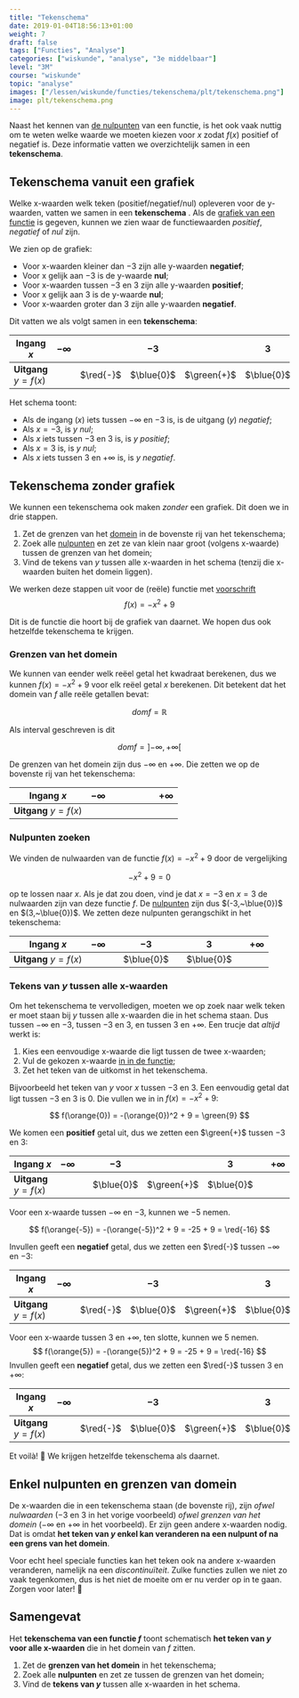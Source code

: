 ```yaml
---
title: "Tekenschema"
date: 2019-01-04T18:56:13+01:00
weight: 7
draft: false
tags: ["Functies", "Analyse"]
categories: ["wiskunde", "analyse", "3e middelbaar"]
level: "3M"
course: "wiskunde"
topic: "analyse"
images: ["/lessen/wiskunde/functies/tekenschema/plt/tekenschema.png"]
image: plt/tekenschema.png
---
```


Naast het kennen van [de nulpunten](nulpunten) van een functie, is het ook
vaak nuttig om te weten welke waarde we moeten kiezen voor $x$ zodat $f(x)$
positief of negatief is. Deze informatie vatten we overzichtelijk samen in een
**tekenschema**.

## Tekenschema vanuit een grafiek

Welke x-waarden welk teken <Mute>(positief/negatief/nul)</Mute> opleveren
voor de y-waarden, vatten we samen in een **tekenschema** <Mute text='(ook wel
"tekentabel" of "tekenverloop" genoemd)'/>.  Als de [grafiek van een
functie](grafiek) is gegeven, kunnen we zien waar de functiewaarden <Mute
text="(of de y-waarden)" /> _positief_, _negatief_ of _nul_ zijn.

<Bokeh plot="plt/tekenschema" />

We zien op de grafiek:

-   Voor x-waarden kleiner dan $-3$ zijn alle y-waarden **<span class="red">negatief</span>**;
-   Voor x gelijk aan $-3$ is de y-waarde **<span class="blue">nul</span>**;
-   Voor x-waarden tussen $-3$ en $3$ zijn alle y-waarden **<span class="green">positief</span>**;
-   Voor x gelijk aan $3$ is de y-waarde **<span class="blue">nul</span>**;
-   Voor x-waarden groter dan $3$ zijn alle y-waarden **<span class="red">negatief</span>**.

Dit vatten we als volgt samen in een **tekenschema**:

| Ingang $x$             | $-\infty$ |           | $-3$       |             | $3$        |           | $+\infty$ |
| ---------------------- | --------- | --------- | ---------- | ----------- | ---------- | --------- | --------- |
| **Uitgang** $y = f(x)$ |           | $\red{-}$ | $\blue{0}$ | $\green{+}$ | $\blue{0}$ | $\red{-}$ |

Het schema toont:

-   Als de ingang ($x$) iets tussen $-\infty$ en $-3$ is, is de uitgang ($y$) _<span class="red">negatief</span>_;
-   Als $x=-3$, is $y$ _<span class="blue">nul</span>_;
-   Als $x$ iets tussen $-3$ en $3$ is, is $y$ _<span class="green">positief</span>_;
-   Als $x=3$ is, is $y$ _<span class="blue">nul</span>_;
-   Als $x$ iets tussen $3$ en $+\infty$ is, is $y$ _<span class="red">negatief</span>_.

## Tekenschema zonder grafiek

We kunnen een tekenschema ook maken _zonder_ een grafiek. Dit doen we in drie
stappen.

1. Zet de grenzen van het [domein](domein_beeld#domein-van-een-functie) in de bovenste rij van het tekenschema;
2. Zoek alle [nulpunten](nulpunten) en zet ze van klein naar groot <Mute>(volgens x-waarde)</Mute> tussen de grenzen van het domein;
3. Vind de tekens van $y$ tussen alle x-waarden in het schema <Mute>(tenzij die x-waarden buiten het domein liggen)</Mute>.

We werken deze stappen uit voor de <Mute>(reële)</Mute> functie met
[voorschrift](voorschrift) 
$$
f(x) = -x^2 + 9
$$

Dit is de functie die hoort bij de grafiek van daarnet. We hopen dus ook
hetzelfde tekenschema te krijgen.

### Grenzen van het domein

We kunnen van eender welk reëel getal het kwadraat berekenen, dus we kunnen
$f(x) = -x^2 + 9$ voor elk reëel getal $x$ berekenen. Dit betekent dat het
domein van $f$ alle reële getallen bevat:


$$
dom f = \mathbb{R}
$$


Als interval geschreven is dit


$$
dom f = \left] -\infty, +\infty \right[%]
$$


De grenzen van het domein zijn dus $-\infty$ en $+\infty$. Die zetten we op de
bovenste rij van het tekenschema:

| Ingang $x$             | $-\infty$ |     |     |     |     |     | $+\infty$ |
| ---------------------- | --------- | --- | --- | --- | --- | --- | --------- |
| **Uitgang** $y = f(x)$ |           |     |     |     |     |     |

### Nulpunten zoeken

We vinden de nulwaarden van de functie $f(x) = -x^2 + 9$ door de
vergelijking

$$
-x^2 + 9 = 0
$$

op te lossen naar $x$.
Als je dat zou doen, vind je dat $x=-3$ en $x=3$ de nulwaarden zijn van deze functie $f$. De
[nulpunten](nulpunten#nulpunten-van-een-functie) zijn dus $(-3,~\blue{0})$ en
$(3,~\blue{0})$. We zetten deze nulpunten gerangschikt in het tekenschema:

| Ingang $x$             | $-\infty$ |     | $-3$       |     | $3$        |     | $+\infty$ |
| ---------------------- | --------- | --- | ---------- | --- | ---------- | --- | --------- |
| **Uitgang** $y = f(x)$ |           |     | $\blue{0}$ |     | $\blue{0}$ |     |

### Tekens van $y$ tussen alle x-waarden

Om het tekenschema te vervolledigen, moeten we op zoek naar welk teken er moet
staan bij $y$ tussen alle x-waarden die in het schema staan. Dus tussen
$-\infty$ en $-3$, tussen $-3$ en $3$, en tussen $3$ en $+\infty$. Een trucje
dat _altijd_ werkt is:

1. Kies een eenvoudige x-waarde die ligt tussen de twee x-waarden;
2. Vul de gekozen x-waarde [in in de functie](voorschrift#x-invullen-in-een-voorschrift);
3. Zet het teken van de uitkomst in het tekenschema.

Bijvoorbeeld het teken van
$y$ voor $x$ tussen $-3$ en $3$. Een eenvoudig getal dat ligt tussen $-3$ en $3$ is
$0$. Die vullen we in in $f(x) = -x^2 + 9$:

$$
f(\orange{0}) = -(\orange{0})^2 + 9 = \green{9}
$$

We komen een **<span class="green">positief</span>** getal uit, dus we zetten een $\green{+}$ tussen $-3$ en $3$:

| Ingang $x$             | $-\infty$ |     | $-3$       |             | $3$        |     | $+\infty$ |
| ---------------------- | --------- | --- | ---------- | ----------- | ---------- | --- | --------- |
| **Uitgang** $y = f(x)$ |           |     | $\blue{0}$ | $\green{+}$ | $\blue{0}$ |     |

Voor een x-waarde tussen $-\infty$ en $-3$, kunnen we $-5$ nemen.

$$
f(\orange{-5}) = -(\orange{-5})^2 + 9 = -25 + 9 = \red{-16}
$$

Invullen geeft een **<span class="red">negatief</span>** getal, dus we zetten een $\red{-}$ tussen $-\infty$ en $-3$:

| Ingang $x$             | $-\infty$ |           | $-3$       |             | $3$        |     | $+\infty$ |
| ---------------------- | --------- | --------- | ---------- | ----------- | ---------- | --- | --------- |
| **Uitgang** $y = f(x)$ |           | $\red{-}$ | $\blue{0}$ | $\green{+}$ | $\blue{0}$ |     |

Voor een x-waarde tussen $3$ en $+\infty$, ten slotte, kunnen we
$5$ nemen. 
$$
f(\orange{5}) = -(\orange{5})^2 + 9 = -25 + 9 =
\red{-16}
$$
 Invullen geeft een **<span class="red">negatief</span>** getal, dus we zetten een $\red{-}$ tussen $3$ en
$+\infty$:

| Ingang $x$             | $-\infty$ |           | $-3$       |             | $3$        |           | $+\infty$ |
| ---------------------- | --------- | --------- | ---------- | ----------- | ---------- | --------- | --------- |
| **Uitgang** $y = f(x)$ |           | $\red{-}$ | $\blue{0}$ | $\green{+}$ | $\blue{0}$ | $\red{-}$ |

Et voilà! 💪 We krijgen hetzelfde tekenschema als daarnet.

## Enkel nulpunten en grenzen van domein

De x-waarden die in een tekenschema staan <Mute>(de bovenste rij)</Mute>,
zijn _ofwel nulwaarden_ <Mute>($-3$ en $3$ in het vorige voorbeeld)</Mute>
_ofwel grenzen van het domein_ <Mute>($-\infty$ en $+\infty$ in het
voorbeeld)</Mute>. Er zijn geen andere x-waarden nodig. Dat is omdat **het teken
van $y$ enkel kan veranderen na een nulpunt of na een grens van het domein**.

Voor echt heel speciale functies kan het teken ook na andere x-waarden
veranderen, namelijk na een _discontinuïteit_. Zulke functies zullen we niet zo
vaak tegenkomen, dus is het niet de moeite om er nu verder op in te gaan.
Zorgen voor later! 👋

## Samengevat

<Attention title="Tekenschema">

Het **tekenschema van een functie $f$** toont schematisch **het teken van $y$
voor alle x-waarden** die in het domein van $f$ zitten.
</Attention>

<Attention title="Tekenschema opstellen">

1. Zet de **grenzen van het domein** in het tekenschema;
2. Zoek alle **nulpunten** en zet ze tussen de grenzen van het domein;
3. Vind de **tekens van $y$** tussen alle x-waarden in het schema.

</Attention>
